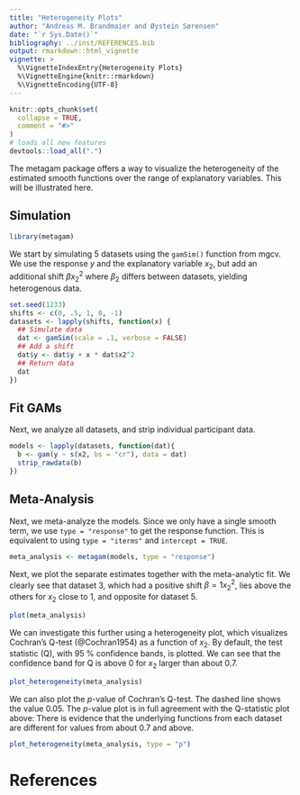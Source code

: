 ```yaml
---
title: "Heterogeneity Plots"
author: "Andreas M. Brandmaier and Øystein Sørensen"
date: "`r Sys.Date()`"
bibliography: ../inst/REFERENCES.bib
output: rmarkdown::html_vignette
vignette: >
  %\VignetteIndexEntry{Heterogeneity Plots}
  %\VignetteEngine{knitr::rmarkdown}
  %\VignetteEncoding{UTF-8}
---
```


```r
knitr::opts_chunk$set(
  collapse = TRUE,
  comment = "#>"
)
# loads all new features
devtools::load_all(".")
```

The metagam package offers a way to visualize the heterogeneity of the estimated smooth functions over the range of explanatory variables. This will be illustrated here.

## Simulation


```r
library(metagam)
```


We start by simulating 5 datasets using the `gamSim()` function from mgcv. We use the response $y$ and the explanatory variable $x_{2}$, but add an additional shift $\beta x_{2}^{2}$ where $\beta_{2}$ differs between datasets, yielding heterogenous data.

```r
set.seed(1233)
shifts <- c(0, .5, 1, 0, -1)
datasets <- lapply(shifts, function(x) {
  ## Simulate data
  dat <- gamSim(scale = .1, verbose = FALSE)
  ## Add a shift
  dat$y <- dat$y + x * dat$x2^2
  ## Return data
  dat
})
```

## Fit GAMs

Next, we analyze all datasets, and strip individual participant data.

```r
models <- lapply(datasets, function(dat){
  b <- gam(y ~ s(x2, bs = "cr"), data = dat)
  strip_rawdata(b)  
})
```

## Meta-Analysis

Next, we meta-analyze the models. Since we only have a single smooth term, we use `type = "response"` to get the response function. This is equivalent to using `type = "iterms"` and `intercept = TRUE`.

```r
meta_analysis <- metagam(models, type = "response")
```

Next, we plot the separate estimates together with the meta-analytic fit. We clearly see that dataset 3, which had a positive shift $\beta=1 x_{2}^2$, lies above the others for $x_{2}$ close to 1, and opposite for dataset 5.

```r
plot(meta_analysis)
```


We can investigate this further using a heterogeneity plot, which visualizes Cochran's Q-test (@Cochran1954) as a function of $x_{2}$. By default, the test statistic (Q), with 95 \% confidence bands, is plotted. We can see that the confidence band for Q is above 0 for $x_{2}$ larger than about 0.7.

```r
plot_heterogeneity(meta_analysis)
```

We can also plot the $p$-value of Cochran's Q-test. The dashed line shows the value $0.05$. The $p$-value plot is in full agreement with the Q-statistic plot above: There is evidence that the underlying functions from each dataset are different for values from about 0.7 and above.

```r
plot_heterogeneity(meta_analysis, type = "p")
```




# References
